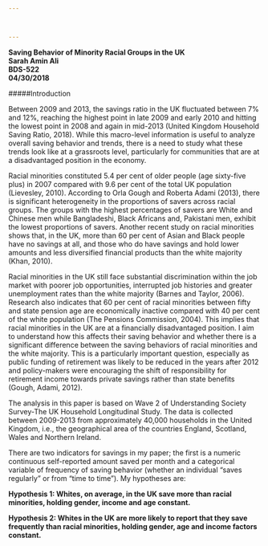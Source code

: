 ```yaml
---



---
```

**Saving Behavior of Minority Racial Groups in the UK**  
**Sarah Amin Ali**  
**BDS-522**  
**04/30/2018**  


#####Introduction

Between 2009 and 2013, the savings ratio in the UK fluctuated between 7% and 12%, reaching the highest point in late 2009 and early 2010 and hitting the lowest point in 2008 and again in mid-2013 (United Kingdom Household Saving Ratio, 2018). While this macro-level information is useful to analyze overall saving behavior and trends, there is a need to study what these trends look like at a grassroots level, particularly for communities that are at a disadvantaged position in the economy.

Racial minorities constituted 5.4 per cent of older people (age sixty-five plus) in 2007 compared with 9.6 per cent of the total UK population (Lievesley, 2010). According to Orla Gough and Roberta Adami (2013), there is significant heterogeneity in the proportions of savers across racial groups. The groups with the highest percentages of savers are White and Chinese men while Bangladeshi, Black Africans and, Pakistani men, exhibit the lowest proportions of savers. Another recent study on racial minorities shows that, in the UK, more than 60 per cent of Asian and Black people have no savings at all, and those who do have savings and hold lower amounts and less diversified financial products than the white majority (Khan, 2010).

Racial minorities in the UK still face substantial discrimination within the job market with poorer job opportunities, interrupted job histories and greater unemployment rates than the white majority (Barnes and Taylor, 2006). Research also indicates that 60 per cent of racial minorities between fifty and state pension age are economically inactive compared with 40 per cent of the white population (The Pensions Commission, 2004). This implies that racial minorities in the UK are at a financially disadvantaged position. I aim to understand how this affects their saving behavior and whether there is a significant difference between the saving behaviors of racial minorities and the white majority. This is a particularly important question, especially as public funding of retirement was likely to be reduced in the years after 2012 and policy-makers were encouraging the shift of responsibility for retirement income towards private savings rather than state benefits (Gough, Adami, 2012). 

The analysis in this paper is based on Wave 2 of Understanding Society Survey-The UK Household Longitudinal Study. The data is collected between 2009-2013 from approximately 40,000 households in the United Kingdom, i.e., the geographical area of the countries England, Scotland, Wales and Northern Ireland. 

There are two indicators for savings in my paper; the first is a numeric continuous self-reported amount saved per month and a categorical variable of frequency of saving behavior (whether an individual “saves regularly” or from “time to time”). My hypotheses are:

**Hypothesis 1: Whites, on average, in the UK save more than racial minorities, holding gender, income and age constant.**

**Hypothesis 2: Whites in the UK are more likely to report that they save frequently than racial minorities, holding gender, age and income factors constant.**

